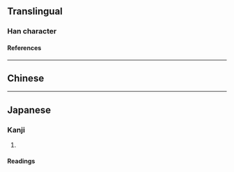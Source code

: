 {{character info/new}}
{{character info|0x2F92E}}
==Translingual==

===Han character===
{{Han char|rn=96|rad=玉|as=09|sn=13|four=15157|canj=MGQMY|ids=⿰𤣩毒}}

====References====
{{Han ref|kx=0736.230|dkj=21102|dj=1148.030|hdz=21125.060|uh=7447}}

----

==Chinese==
{{zh-see|玳|v}}

----

==Japanese==

===Kanji===
{{ja-kanji|grade=|rs=玉09}}

# {{defn|lang=ja|sort=玉09}}

====Readings====
{{ja-readings
|goon=だい
|kanon=たい
|kun=[[たいまい]] (taimai)}}